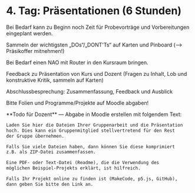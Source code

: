 
# 4. Tag: Präsentationen (6 Stunden)

Bei Bedarf kann zu Beginn noch Zeit für Probevorträge 
und Vorbereitungen eingeplant werden.

 Sammeln der wichtigsten „DOs“/„DONT'Ts“ auf Karten und Pinboard
(⟶ Präsikoffer mitnehmen!)

Bei Bedarf einen NAO mit Router in den Kursraum bringen. 

Feedback zu Präsentation von Kurs und Dozent (Fragen zu Inhalt, Lob und konstruktive Kritik, sammeln auf Karten)

Abschlussbesprechung: Zusammenfassung, Feedback und Ausblick

Bitte Folien und Programme/Projekte auf Moodle abgaben! 

<Callout>
**Todo für Dozent** &mdash; Abgabe in Moodle erstellen mit folgendem Text:

```md
Laden Sie hier die Dateien Ihrer Gruppenarbeit und die Präsentation 
hoch. Dies kann ein Gruppenmitglied stellvertretend für den Rest 
der Gruppe übernehmen.

Falls Sie viele Dateien haben, dann können Sie diese komprimiert 
z.B. als ZIP-Datei zusammenfassen.

Eine PDF- oder Text-Datei (Readme), die die Verwendung des 
möglichen Beispiel-Projekts erklärt, ist hilfreich.

Falls Ihr Projekt online zu finden ist (MakeCode, p5.js, GitHub),
dann geben Sie bitte den Link an.
```
</Callout>